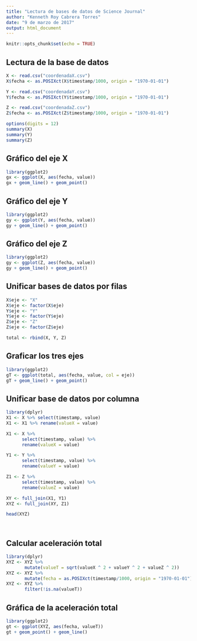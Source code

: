 ```yaml
---
title: "Lectura de bases de datos de Science Journal"
author: "Kenneth Roy Cabrera Torres"
date: "9 de marzo de 2017"
output: html_document
---
```


```r
knitr::opts_chunk$set(echo = TRUE)
```

## Lectura de la base de datos

```r
X <- read.csv("coordenadaX.csv")
X$fecha <- as.POSIXct(X$timestamp/1000, origin = "1970-01-01")

Y <- read.csv("coordenadaY.csv")
Y$fecha <- as.POSIXct(Y$timestamp/1000, origin = "1970-01-01")

Z <- read.csv("coordenadaZ.csv")
Z$fecha <- as.POSIXct(Z$timestamp/1000, origin = "1970-01-01")

```


```r
options(digits = 12)
summary(X)
summary(Y)
summary(Z)
```

## Gráfico del eje X

```r
library(ggplot2)
gx <- ggplot(X, aes(fecha, value))
gx + geom_line() + geom_point()
```

## Gráfico del eje Y

```r
library(ggplot2)
gy <- ggplot(Y, aes(fecha, value))
gy + geom_line() + geom_point()
```

## Gráfico del eje Z

```r
library(ggplot2)
gy <- ggplot(Z, aes(fecha, value))
gy + geom_line() + geom_point()
```

## Unificar bases de datos por filas

```r
X$eje <- "X"
X$eje <- factor(X$eje)
Y$eje <- "Y"
Y$eje <- factor(Y$eje)
Z$eje <- "Z"
Z$eje <- factor(Z$eje)

total <- rbind(X, Y, Z)
```


## Graficar los tres ejes

```r
library(ggplot2)
gT <- ggplot(total, aes(fecha, value, col = eje))
gT + geom_line() + geom_point()
```

## Unificar base de datos por columna

```r
library(dplyr)
X1 <- X %>% select(timestamp, value) 
X1 <- X1 %>% rename(valueX = value)

X1 <- X %>% 
      select(timestamp, value) %>% 
      rename(valueX = value)

Y1 <- Y %>% 
      select(timestamp, value) %>% 
      rename(valueY = value)

Z1 <- Z %>% 
      select(timestamp, value) %>% 
      rename(valueZ = value)

XY <- full_join(X1, Y1)
XYZ <- full_join(XY, Z1)

head(XYZ)

    
```

## Calcular aceleración total

```r
library(dplyr)
XYZ <- XYZ %>% 
       mutate(valueT = sqrt(valueX ^ 2 + valueY ^ 2 + valueZ ^ 2))
XYZ <- XYZ %>%
       mutate(fecha = as.POSIXct(timestamp/1000, origin = "1970-01-01"))
XYZ <- XYZ %>%
       filter(!is.na(valueT))
```

## Gráfica de la aceleración total

```r
library(ggplot2)
gt <- ggplot(XYZ, aes(fecha, valueT))
gt + geom_point() + geom_line()
```

